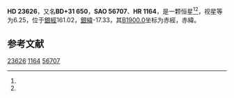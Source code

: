 {{Starbox begin
| name = HD 23626
}}
{{Starbox observe
| epoch = [[J2000.0|J2000.0]]
| constell = {{星座名待查}}<ref name=SIMBAD>{{cite web
 | url=http://simbad.u-strasbg.fr/simbad/sim-id?Ident=HR+1164
 | title=Pulsating variable Star
 | publisher=Centre de Données astronomiques de Strasbourg
 | work=SIMBAD
 | accessdate=2012-07-13
 | archive-date=2016-03-17
 | archive-url=https://web.archive.org/web/20160317090827/http://simbad.u-strasbg.fr/simbad/sim-id?Ident=HR+1164
 | dead-url=no
 }}</ref><ref name=DATA>{{cite web
 | url=http://vizier.u-strasbg.fr/viz-bin/VizieR-5?-out.add=.&-source=5050&-corr=PK=HR&-out.max=9999&HR=1164
 | title=VizieR Detailed Page
 | accessdate=2012-07-13
 | archive-date=2019-02-16
 | archive-url=https://web.archive.org/web/20190216104005/http://vizier.u-strasbg.fr/viz-bin/VizieR-5?-out.add=.&-source=5050&-corr=PK=HR&-out.max=9999&HR=1164
 | dead-url=no
 }}</ref>
| 星官 = 
| ra = {{RA|3|47|48.9}}<ref name=SIMBAD /><ref name=DATA />
| dec = {{DEC|+32|11|42}}<ref name=SIMBAD /><ref name=DATA />
| appmag_v = 6.25<ref name=SIMBAD /><ref name=DATA />
}}
{{Starbox character
| class = G0<ref name=SIMBAD /><ref name=DATA />
| b-v = 0.47<ref name=SIMBAD /><ref name=DATA />
| u-b = <ref name=SIMBAD /><ref name=DATA />
| r-i = <ref name=SIMBAD /><ref name=DATA />
| variable = 
}}
{{Starbox astrometry
| radial_v = 
| prop_mo_ra = -4
| parallax = 
| p_error = 
}}
{{Starbox catalog
| names =BD+31 650，[[SAO星表|SAO]] 56707，[[HD星表|HD]] 23626，[[HR星表|HR]] 1164}}
{{Starbox reference |Simbad=HR+1164}}
{{Starbox end}}

'''HD 23626'''，又名'''BD+31 650'''，'''SAO 56707'''、'''HR 1164'''，是一颗恒星<ref name=SIMBAD /><ref name=DATA />，视星等为6.25，位于[[銀道座標系|銀經]]161.02，[[銀道座標系|銀緯]]-17.33，其[[B1900.0|B1900.0]]坐标为赤經{{RA|3|41|32.3}}，赤緯{{DEC|+31|-17.33|11}}。

== 参考文献 ==
{{reflist}}

{{star-stub}}

[[Category:HD和HDE天體|23626]]
[[Category:HR天體|1164]]
[[Category:SAO天體|56707]]